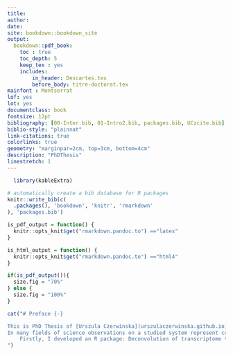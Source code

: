```yaml
---
title:
author: 
date: 
site: bookdown::bookdown_site
output: 
  bookdown::pdf_book: 
    toc : true
    toc_depth: 5
    keep_tex : yes
    includes:
        in_header: Descartes.tex
        before_body: titre-doctorat.tex
mainfont : Montserrat
lof: yes
lot: yes        
documentclass: book
fontsize: 12pt
bibliography: [00-Inter.bib, 01-Intro2.bib, packages.bib, UCzcite.bib]
biblio-style: "plainnat"
link-citations: true
colorlinks: true
geometry: "marginpar=2cm, top=3cm, bottom=4cm"
description: "PhDThesis"
linestretch: 1
---
```


<!-- # Prerequisites -->

<!-- This is a _sample_ book written in **Markdown**. You can use anything that Pandoc's Markdown supports, e.g., a math equation $a^2 + b^2 = c^2$. -->

<!-- For now, you have to install the development versions of **bookdown** from Github: -->

<!-- ```{r eval=FALSE} -->
<!-- devtools::install_github("rstudio/bookdown") -->
<!-- ``` -->

<!-- Remember each Rmd file contains one and only one chapter, and a chapter is defined by the first-level heading `#`. -->

<!-- To compile this example to PDF, you need to install XeLaTeX. 

# ```{r echo=TRUE}
# knitr::opts_knit$get("rmarkdown.pandoc.to")
# ```
-->
```r
  library(kableExtra)
```

```r
# automatically create a bib database for R packages
knitr::write_bib(c(
  .packages(), 'bookdown', 'knitr', 'rmarkdown'
), 'packages.bib')
```


```r
is_pdf_output = function() {
  knitr::opts_knit$get("rmarkdown.pandoc.to") =="latex"
}
```

```r
is_html_output = function() {
  knitr::opts_knit$get("rmarkdown.pandoc.to") =="html4"
}
```

```r
if(is_pdf_output()){
  size.fig = "70%"
} else {
  size.fig = "100%"
}


```

```r
cat("# Preface {-}

This is PhD Thesis of [Urszula Czerwinska](urszulaczerwinska.github.io)\n\n
In many fields of science observations on a studied system represent complex mixtures of signals of various origin. Tumors are engulfed in a complex microenvironment (TME) that critically impacts progression and response to therapy. It includes tumor cells, fibroblasts, and a diversity of immune cells. It is known that under some assumptions, it is possible to separate complex signal mixtures, using classical and advanced methods of source separation and dimension reduction. In this work, I apply independent components analysis (ICA) to decipher sources of signals shaping transcriptomes (global quantitative profiling of mRNA molecules) of tumor samples, with a particular focus on immune system-related signals.  
    Firstly, I developed an R package: Deconvolution of transcriptome through Immune Component Analysis (DeconICA) for interpretation and quantification of signals obtained from blind source separation techniques (focused on immune signals). DeconICA is able to quantify immune cells with accuracy comparable with published methods in completely unsupervised setup. Secondly, we apply DeconICA to a big volume of data: over 100 datasets containing in total over 28000 samples of 40 tumor types generated by different technologies and processed independently. This analysis demonstrated that ICA-based immune signals are reproducible between datasets and three major immune cell types: T-cells, B-cells and Myeloid cells can be identified. ICA-derived metagenes  were used as a proxy to study characteristics of immune cells in different tumor types. The analysis revealed a huge diversity and plasticity of immune cells dependent and independent on tumor type. Specific elements of the study can be helpful in identification of drug targets or biomarkers for immunotherapy of cancer.
")
```


